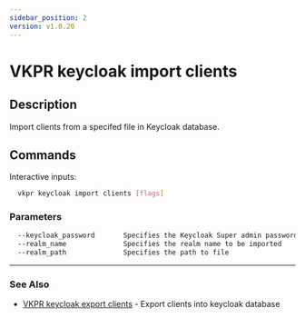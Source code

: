 ```yaml
---
sidebar_position: 2
version: v1.0.20
---
```


# VKPR keycloak import clients

## Description

Import clients from a specifed file in Keycloak database.

## Commands

Interactive inputs:

```bash
  vkpr keycloak import clients [flags]
```

### Parameters

```txt
  --keycloak_password       Specifies the Keycloak Super admin password
  --realm_name              Specifies the realm name to be imported
  --realm_path              Specifies the path to file
```

---

### See Also

- [VKPR keycloak export clients](/docs/commands/keycloak/export/vkpr_keycloak_export_clients) - Export clients into keycloak database
